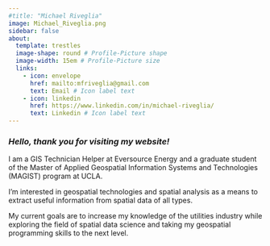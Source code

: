 ```yaml
---
#title: "Michael Riveglia"
image: Michael_Riveglia.png
sidebar: false
about:
  template: trestles
  image-shape: round # Profile-Picture shape
  image-width: 15em # Profile-Picture size
  links:
    - icon: envelope
      href: mailto:mfriveglia@gmail.com
      text: Email # Icon label text
    - icon: linkedin
      href: https://www.linkedin.com/in/michael-riveglia/
      text: Linkedin # Icon label text
---
```


### *Hello, thank you for visiting my website!*

I am a GIS Technician Helper at Eversource Energy and a graduate student of the Master of Applied Geospatial Information Systems and Technologies (MAGIST) program at UCLA.

I'm interested in geospatial technologies and spatial analysis as a means to extract useful information from spatial data of all types.

My current goals are to increase my knowledge of the utilities industry while exploring the field of spatial data science and taking my geospatial programming skills to the next level.
